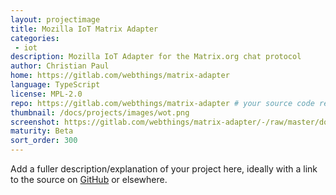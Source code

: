 ```yaml
---
layout: projectimage
title: Mozilla IoT Matrix Adapter
categories:
 - iot
description: Mozilla IoT Adapter for the Matrix.org chat protocol
author: Christian Paul
home: https://gitlab.com/webthings/matrix-adapter
language: TypeScript
license: MPL-2.0
repo: https://gitlab.com/webthings/matrix-adapter # your source code repository
thumbnail: /docs/projects/images/wot.png
screenshot: https://gitlab.com/webthings/matrix-adapter/-/raw/master/docs/config.png
maturity: Beta
sort_order: 300
---
```


Add a fuller description/explanation of your project here, ideally with a link to the source on [GitHub](https://github.com/matrix-org/) or elsewhere.
